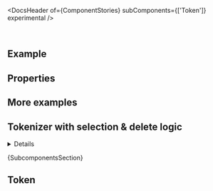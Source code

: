 
<Meta of={ComponentStories} />

[//]: # 'todo: check why subcomponents are not displayed via CEM'

<DocsHeader of={ComponentStories} subComponents={['Token']} experimental />

<br />

## Example

<Canvas of={ComponentStories.Default} />

## Properties

<ControlsWithNote of={ComponentStories.Default} />

## More examples

## Tokenizer with selection & delete logic

<Canvas of={ComponentStories.WithLogic} />

<details>

    <summary>Show Code</summary>

```tsx
function TokenizerComponent(props) {
  const [countries, setCountries] = useState([
    'Andorra',
    'Bulgaria',
    'Canada',
    'Denmark',
    'Estonia',
    'Fiji',
    'Ghana',
    'India',
    'Japan',
    'Kenya',
    'Luxembourg',
    'Mexico',
    'Nepal',
    'Qatar',
    'Uganda'
  ]);
  const [selectedCountries, setSelectedCountries] = useState<string[]>([]);
  const handleTokenDelete: TokenizerPropTypes['onTokenDelete'] = (e) => {
    const { tokens } = e.detail;
    if (tokens) {
      const tokensToDelete = tokens.map((token) => token.text);
      setCountries((prev) => prev.filter((country) => !tokensToDelete.includes(country)));
      setSelectedCountries([]);
    }
  };
  const handleSelectionChange: TokenizerPropTypes['onSelectionChange'] = (e) => {
    const { tokens } = e.detail;
    if (tokens) {
      const selectedTokens = tokens.map((token) => token.text);
      setSelectedCountries(selectedTokens);
    }
  };
  return (
    <>
      <Tokenizer {...props} onTokenDelete={handleTokenDelete} onSelectionChange={handleSelectionChange}>
        {countries.map((country) => (
          <Token key={country} text={country} />
        ))}
      </Tokenizer>
      <br />
      <div style={{ display: 'flex', gap: '0.2rem' }}>
        <Label showColon>Selected countries</Label>
        <Text>{selectedCountries.join(', ')}</Text>
      </div>
    </>
  );
}
```

</details>

<Markdown>{SubcomponentsSection}</Markdown>

## Token

<Description of={Token} />
<ArgTypesWithNote metaOf={ComponentStories} of={Token} />

<Footer />
